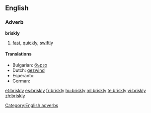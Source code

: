 ==English==

===Adverb===
'''briskly'''

# [[fast]], [[quickly]], [[swiftly]]

====Translations====
* Bulgarian: [[бързо]]
* Dutch: [[gezwind]]
* Esperanto: {{t-|eo|rapide|xs=Esperanto}}
* German: {{t+|de|forsch}}

[[Category:English adverbs]]

[[et:briskly]]
[[es:briskly]]
[[fr:briskly]]
[[hu:briskly]]
[[ml:briskly]]
[[te:briskly]]
[[vi:briskly]]
[[zh:briskly]]